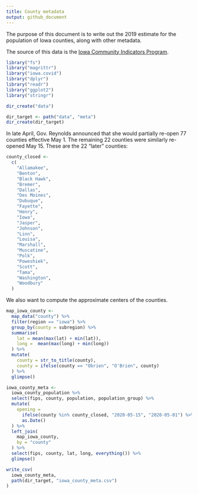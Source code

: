 ```yaml
---
title: County metadata
output: github_document
---
```


The purpose of this document is to write out the 2019 estimate for the population of Iowa counties, along with other metadata. 

The source of this data is the [Iowa Community Indicators Program](https://www.icip.iastate.edu/tables/population/counties-estimates).

```r
library("fs")
library("magrittr")
library("iowa.covid")
library("dplyr")
library("readr")
library("ggplot2")
library("stringr")
```

```r
dir_create("data")

dir_target <- path("data", "meta")
dir_create(dir_target)
```

In late April, Gov. Reynolds announced that she would partially re-open 77 counties effective May 1. The remaining 22 counties were similarly re-opened May 15. These are the 22 "later" counties:

```r
county_closed <- 
  c(
    "Allamakee", 
    "Benton", 
    "Black Hawk", 
    "Bremer", 
    "Dallas", 
    "Des Moines", 
    "Dubuque", 
    "Fayette", 
    "Henry", 
    "Iowa", 
    "Jasper", 
    "Johnson", 
    "Linn", 
    "Louisa", 
    "Marshall", 
    "Muscatine", 
    "Polk", 
    "Poweshiek", 
    "Scott", 
    "Tama", 
    "Washington", 
    "Woodbury"
  )
```

We also want to compute the approximate centers of the counties.

```r
map_iowa_county <-
  map_data("county") %>%
  filter(region == "iowa") %>%
  group_by(county = subregion) %>%
  summarise(
    lat = mean(max(lat) + min(lat)),
    long =  mean(max(long) + min(long))
  ) %>%
  mutate(
    county = str_to_title(county),
    county = ifelse(county == "Obrien", "O'Brien", county)
  ) %>%
  glimpse()
```

```r
iowa_county_meta <-
  iowa_county_population %>%
  select(fips, county, population, population_group) %>%
  mutate(
    opening = 
      ifelse(county %in% county_closed, "2020-05-15", "2020-05-01") %>%
      as.Date()
  ) %>%
  left_join(
    map_iowa_county, 
    by = "county"
  ) %>%
  select(fips, county, lat, long, everything()) %>%
  glimpse()
```


```r
write_csv(
  iowa_county_meta, 
  path(dir_target, "iowa_county_meta.csv")
)
```
